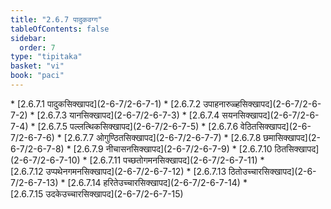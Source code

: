 ```yaml
---
title: "2.6.7 पादुकवग्ग"
tableOfContents: false
sidebar:
  order: 7
type: "tipitaka"
basket: "vi"
book: "paci"
---
```



<DynamicBreadcrumb />



<TableOfContents book="paci" section="2.6.7">
* [2.6.7.1 पादुकसिक्खापद](2-6-7/2-6-7-1)
* [2.6.7.2 उपाहनारुळ्हसिक्खापद](2-6-7/2-6-7-2)
* [2.6.7.3 यानसिक्खापद](2-6-7/2-6-7-3)
* [2.6.7.4 सयनसिक्खापद](2-6-7/2-6-7-4)
* [2.6.7.5 पल्लत्थिकसिक्खापद](2-6-7/2-6-7-5)
* [2.6.7.6 वेठितसिक्खापद](2-6-7/2-6-7-6)
* [2.6.7.7 ओगुण्ठितसिक्खापद](2-6-7/2-6-7-7)
* [2.6.7.8 छमासिक्खापद](2-6-7/2-6-7-8)
* [2.6.7.9 नीचासनसिक्खापद](2-6-7/2-6-7-9)
* [2.6.7.10 ठितसिक्खापद](2-6-7/2-6-7-10)
* [2.6.7.11 पच्छतोगमनसिक्खापद](2-6-7/2-6-7-11)
* [2.6.7.12 उप्पथेनगमनसिक्खापद](2-6-7/2-6-7-12)
* [2.6.7.13 ठितोउच्चारसिक्खापद](2-6-7/2-6-7-13)
* [2.6.7.14 हरितेउच्चारसिक्खापद](2-6-7/2-6-7-14)
* [2.6.7.15 उदकेउच्चारसिक्खापद](2-6-7/2-6-7-15)
</TableOfContents>